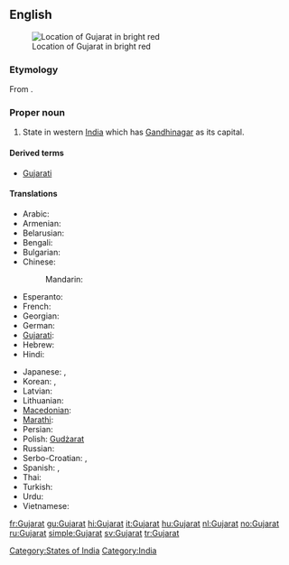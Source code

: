 ==English==
{{wikipedia}}
[[File:India-GUJARAT.svg|thumb|Location of Gujarat in bright red]]

===Etymology===
From {{etyl|gu}} {{term|ગુજરાત|lang=gu|sc=Gujr}}.

===Proper noun===
{{en-proper noun}}

# State in western [[India]] which has [[Gandhinagar]] as its capital.

====Derived terms====
* [[Gujarati]]

====Translations====
{{trans-top|state in India}}
* Arabic: {{t|ar|غوجارات|m|tr=ghujaraat|sc=Arab}}
* Armenian: {{t|hy|Գուջարաթ|tr=Guǰarat’|sc=Armn}}
* Belarusian: {{t|be|Гуджарат|m|tr=Gudžarát|sc=Cyrl}}
* Bengali: {{t-|bn|গুজরাট|sc=Beng|xs=Bengali}}
* Bulgarian: {{t|bg|Гуджарат|m|tr=Gudžarát|sc=Cyrl}}
* Chinese:
*: Mandarin: {{t|zh|古吉拉特邦|tr=Gǔjílātè-bāng|sc=Hani}}
* Esperanto: {{t|eo|Guĝarato|xs=Esperanto}}
* French: {{t|fr|Gujarat|m}}
* Georgian: {{t|ka|გუჯარათი|sc=Geor|xs=Georgian}}
* German: {{t|de|Gujarat|n}}
* [[Gujarati]]: {{t+|gu|ગુજરાત|tr=gujarāt|sc=Gujr|xs=Gujarati}}
* Hebrew: {{t|he|גוג'אראט|sc=Hebr}}
* Hindi: {{t+|hi|गुजरात|tr=gujarāt|xs=Hindi}}
{{trans-mid}}
* Japanese: {{t|ja|グジャラート州|tr=Gujarāto-shū|sc=Jpan}},  {{t|ja|グジャラート|tr=Gujarāto|sc=Jpan}}
* Korean: {{t|ko|구자라트 주|tr=Gujaratteu ju|sc=Hang}},  {{t|ko|구자라트|tr=Gujaratteu|sc=Kore}}
* Latvian: {{t|lv|Gudžarāta|xs=Latvian}}
* Lithuanian: {{t|lt|Gudžaratas|m|xs=Lithuanian}}
* [[Macedonian]]: {{t|mk|Гуџарат|m|tr=Gudžarát|sc=Cyrl}}
* [[Marathi]]: {{t-|mr|गुजरात|tr=gujarāt|sc=Deva|xs=Marathi}}
* Persian: {{t|fa|گجرات|alt=گُجَرات|xs=Persian}}
* Polish: [[Gudżarat]] {{m}}
* Russian: {{t|ru|Гуджарат|m|tr=Gudžarát|sc=Cyrl}}
* Serbo-Croatian: {{t|sh|Гуџарат|m|sc=Cyrl}},  {{t|sh|Gujarat|m}}
* Spanish: {{t|es|Guyarat|m}},  {{t-|es|Gujarat|m}}
* Thai: {{t|th|รัฐคุชราต|tr=rát kú-chá-raa-dtor|sc=Thai}}
* Turkish: {{t|tr|Gucerat}}
* Urdu: {{t|ur|گجرات|tr=gujarāt|xs=Urdu}}
* Vietnamese: {{t|vi|Gujarat}}
{{trans-bottom}}

[[Category:States of India]]
[[Category:India]]

[[fr:Gujarat]]
[[gu:Gujarat]]
[[hi:Gujarat]]
[[it:Gujarat]]
[[hu:Gujarat]]
[[nl:Gujarat]]
[[no:Gujarat]]
[[ru:Gujarat]]
[[simple:Gujarat]]
[[sv:Gujarat]]
[[tr:Gujarat]]